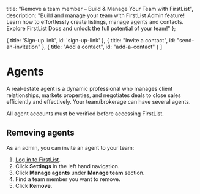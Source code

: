 
<meta name="og:title" content="Remove an agent from FirstList as an Admin." />
<meta name="og:description" content="Effortlessly manage your team & streamline communication. Learn how FirstList Admin feature empower team and brokerage admins to create listings, manage agents and contacts. Explore FirstList Docs!"/>

  title: "Remove a team member – Build & Manage Your Team with FirstList",
  description: "Build and manage your team with FirstList Admin feature! Learn how to effortlessly create listings, manage agents and contacts. Explore FirstList Docs and unlock the full potential of your team!"
};


  { title: 'Sign-up link', id: 'sign-up-link' },
  { title: "Invite a contact", id: "send-an-invitation" },
  { title: "Add a contact", id: "add-a-contact" }
]

<HeroPattern />

# Agents

A real-estate agent is a dynamic professional who manages client relationships, markets properties, and negotiates deals to close sales efficiently and effectively. Your team/brokerage can have several agents.

<Note>All agent accounts must be verified before accessing FirstList.</Note>

## Removing agents

As an admin, you can invite an agent to your team:

1. <a href="https://app.firstlist.com/login" target="_blank">Log in to FirstList</a>.
1. Click **Settings** in the left hand navigation.
1. Click **Manage agents** under **Manage team** section.
1. Find a team member you want to remove.
1. Click **Remove**.
